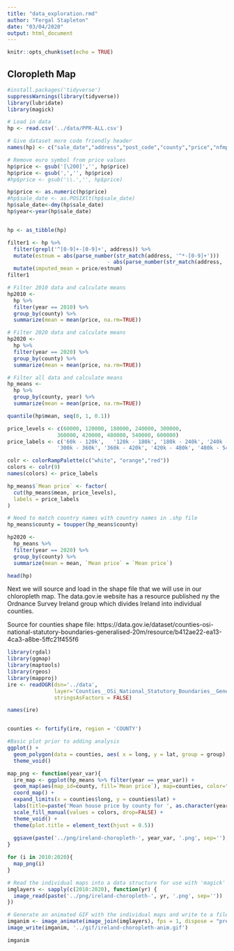 ```yaml
---
title: "data_exploration.rmd"
author: "Fergal Stapleton"
date: "03/04/2020"
output: html_document
---
```

  
```r
knitr::opts_chunk$set(echo = TRUE)
```

## Cloropleth Map

```r
#install.packages('tidyverse')
suppressWarnings(library(tidyverse))
library(lubridate)
library(magick)

# Load in data
hp <- read.csv('../data/PPR-ALL.csv')

# Give dataset more code friendly header
names(hp) <- c("sale_date","address","post_code","county","price","nfmp","vx","desc","size_desc")

# Remove euro symbol from price values
hp$price <- gsub('[\200]','', hp$price)
hp$price <- gsub(',','', hp$price)
#hp$price <- gsub('\\.','', hp$price)

hp$price <- as.numeric(hp$price)
#hp$sale_date <- as.POSIXlt(hp$sale_date)
hp$sale_date<-dmy(hp$sale_date)
hp$year<-year(hp$sale_date)


hp <- as_tibble(hp)

filter1 <- hp %>% 
  filter(grepl('^[0-9]+-[0-9]+', address)) %>%
  mutate(estnum = abs(parse_number(str_match(address, '^*-[0-9]+'))) 
                                - abs(parse_number(str_match(address, '^[0-9]+'))) +1 ) %>%
  mutate(imputed_mean = price/estnum)
filter1

# Filter 2010 data and calculate means
hp2010 <-
  hp %>%
  filter(year == 2010) %>%
  group_by(county) %>%
  summarize(mean = mean(price, na.rm=TRUE))

# Filter 2020 data and calculate means
hp2020 <-
  hp %>%
  filter(year == 2020) %>%
  group_by(county) %>%
  summarize(mean = mean(price, na.rm=TRUE))

# Filter all data and calculate means
hp_means <-
  hp %>%
  group_by(county, year) %>%
  summarize(mean = mean(price, na.rm=TRUE))

quantile(hp$mean, seq(0, 1, 0.1))

price_levels <- c(60000, 120000, 180000, 240000, 300000,
                360000, 420000, 480000, 540000, 600000)
price_labels <- c('60k - 120k',   '120k - 180k', '180k - 240k', '240k - 300k',
                '300k - 360k', '360k - 420k', '420k - 480k', '480k - 540k', '540k - 600k')

colr <- colorRampPalette(c("white", "orange","red"))
colors <- colr(9)
names(colors) <- price_labels

hp_means$`Mean price` <- factor(
  cut(hp_means$mean, price_levels),
  labels = price_labels
)

# Need to match country names with country names in .shp file
hp_means$county = toupper(hp_means$county)

hp2020 <-
  hp_means %>%
  filter(year == 2020) %>%
  group_by(county) %>%
  summarize(mean = mean, `Mean price` = `Mean price`)

head(hp)


```

Next we will source and load in the shape file that we will use in our chloropleth map. The data.gov.ie website has a resource published ny the Ordnance Survey Ireland group which divides Ireland into individual counties.

Source for counties shape file:
https://data.gov.ie/dataset/counties-osi-national-statutory-boundaries-generalised-20m/resource/b412ae22-ea13-4ca3-a8be-5ffc21f455f6

```r
library(rgdal)
library(ggmap)
library(maptools)
library(rgeos)
library(mapproj)
ire <- readOGR(dsn='../data', 
               layer='Counties__OSi_National_Statutory_Boundaries__Generalised_20m',
               stringsAsFactors = FALSE)

names(ire)


counties <- fortify(ire, region = 'COUNTY')

#Basic plot prior to adding analysis
ggplot() +
  geom_polygon(data = counties, aes( x = long, y = lat, group = group), fill="Forest Green", color="Black") +
  theme_void() 

map_png <- function(year_var){
  ire_map <- ggplot(hp_means %>% filter(year == year_var)) +
  geom_map(aes(map_id=county, fill=`Mean price`), map=counties, color="Black") +
  coord_map() +
  expand_limits(x = counties$long, y = counties$lat) +
  labs(title=paste('Mean house price by county for ', as.character(year_var), '', sep='')) +
  scale_fill_manual(values = colors, drop=FALSE) +
  theme_void() +
  theme(plot.title = element_text(hjust = 0.5))
  
  ggsave(paste('../png/ireland-choropleth-', year_var, '.png', sep=''), width = 4.5, height = 6, units = 'in', dpi=200, pointsize=14)
}

for (i in 2010:2020){
  map_png(i)
}

```

```r
# Read the individual maps into a data structure for use with 'magick'
imglayers <- sapply(c(2010:2020), function(yr) {
  image_read(paste('../png/ireland-choropleth-', yr, '.png', sep=''))
})

# Generate an animated GIF with the individual maps and write to a file
imganim <- image_animate(image_join(imglayers), fps = 1, dispose = "previous")
image_write(imganim, '../gif/ireland-choropleth-anim.gif')

imganim 
```